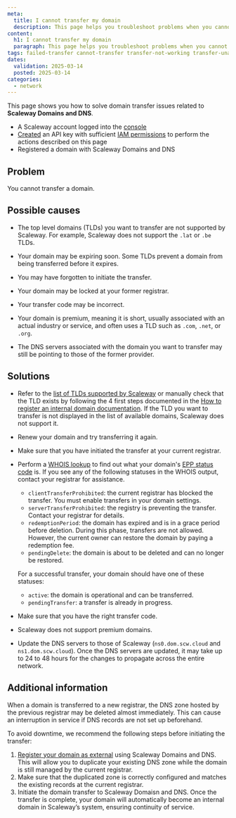 ```yaml
---
meta:
  title: I cannot transfer my domain
  description: This page helps you troubleshoot problems when you cannot transfer your domain
content:
  h1: I cannot transfer my domain
  paragraph: This page helps you troubleshoot problems when you cannot transfer your domain
tags: failed-transfer cannot-transfer transfer-not-working transfer-unavailable
dates:
  validation: 2025-03-14
  posted: 2025-03-14
categories:
  - network
---
```


This page shows you how to solve domain transfer issues related to **Scaleway Domains and DNS**.

<Macro id="requirements" />

  - A Scaleway account logged into the [console](https://console.scaleway.com)
  - [Created](/iam/how-to/create-api-keys/) an API key with sufficient [IAM permissions](/iam/reference-content/permission-sets/) to perform the actions described on this page
  - Registered a domain with Scaleway Domains and DNS

## Problem

You cannot transfer a domain.

## Possible causes

- The top level domains (TLDs) you want to transfer are not supported by Scaleway. For example, Scaleway does not support the `.lat` or `.be` TLDs.

- Your domain may be expiring soon. Some TLDs prevent a domain from being transferred before it expires.

- You may have forgotten to initiate the transfer.

- Your domain may be locked at your former registrar.

- Your transfer code may be incorrect.

- Your domain is premium, meaning it is short, usually associated with an actual industry or service, and often uses a TLD such as `.com`, `.net`, or `.org`.

- The DNS servers associated with the domain you want to transfer may still be pointing to those of the former provider.

## Solutions

- Refer to the [list of TLDs supported by Scaleway](https://www.scaleway.com/en/domains-name/) or manually check that the TLD exists by following the 4 first steps documented in the [How to register an internal domain documentation](/domains-and-dns/how-to/register-internal-domain/). If the TLD you want to transfer is not displayed in the list of available domains, Scaleway does not support it.

- Renew your domain and try transferring it again.

- Make sure that you have initiated the transfer at your current registrar.

- Perform a [WHOIS lookup](https://who.is/) to find out what your domain's [EPP status code](https://www.icann.org/resources/pages/epp-status-codes-2014-06-16-en) is. If you see any of the following statuses in the WHOIS output, contact your registrar for assistance.

    - `clientTransferProhibited`: the current registrar has blocked the transfer. You must enable transfers in your domain settings.
    - `serverTransferProhibited`: the registry is preventing the transfer. Contact your registrar for details.
    - `redemptionPeriod`: the domain has expired and is in a grace period before deletion. During this phase, transfers are not allowed. However, the current owner can restore the domain by paying a redemption fee.
    - `pendingDelete`: the domain is about to be deleted and can no longer be restored.

    For a successful transfer, your domain should have one of these statuses:
    - `active`: the domain is operational and can be transferred.
    - `pendingTransfer`: a transfer is already in progress.

- Make sure that you have the right transfer code.

- Scaleway does not support premium domains.

- Update the DNS servers to those of Scaleway (`ns0.dom.scw.cloud` and `ns1.dom.scw.cloud`). Once the DNS servers are updated, it may take up to 24 to 48 hours for the changes to propagate across the entire network.


## Additional information

When a domain is transferred to a new registrar, the DNS zone hosted by the previous registrar may be deleted almost immediately. This can cause an interruption in service if DNS records are not set up beforehand.

To avoid downtime, we recommend the following steps before initiating the transfer:

1. [Register your domain as external](/domains-and-dns/how-to/transfer-external-domain/) using Scaleway Domains and DNS. This will allow you to duplicate your existing DNS zone while the domain is still managed by the current registrar.
2. Make sure that the duplicated zone is correctly configured and matches the existing records at the current registrar.
3. Initiate the domain transfer to Scaleway Domaisn and DNS. Once the transfer is complete, your domain will automatically become an internal domain in Scaleway’s system, ensuring continuity of service.

